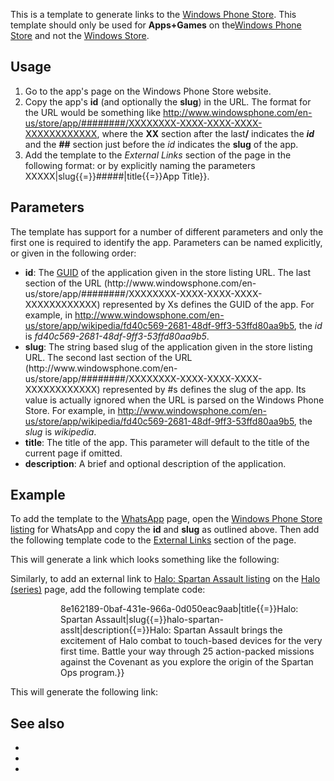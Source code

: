 {{Documentation subpage}}
<!-- Categories go at the bottom of this page and interwikis go in Wikidata. -->

<!-- Most of this template was based on the similar [[Template:ITunes Preview App|iTunes App Store Preview]] template -->

This is a template to generate links to the [[Windows Phone Store]]. This template should only be used for '''Apps+Games''' on the[[Windows Phone Store]] and not the [[Microsoft商店|Windows Store]].

== Usage ==

# Go to the app's page on the Windows Phone Store website.
# Copy the app's '''id''' (and optionally the '''slug''') in the URL. The format for the URL would be something like http://www.windowsphone.com/en-us/store/app/########/XXXXXXXX-XXXX-XXXX-XXXX-XXXXXXXXXXXX, where the '''XX''' section after the last'''/''' indicates the '''''id''''' and the '''##''' section just before the ''id'' indicates the '''slug''' of the app.
# Add the template to the ''External Links'' section of the page in the following format: {{tlx|Windows Phone Store|XXXXX|#####}} or by explicitly naming the parameters {{tlx|Windows Phone Store|id{{=}}XXXXX|slug{{=}}#####|title{{=}}App Title}}.

== Parameters ==

The template has support for a number of different parameters and only the first one is required to identify the app. Parameters can be named explicitly, or given in the following order:

* '''id''': The [[通用唯一识别码|GUID]] of the application given in the store listing URL. The last section of the URL (http://www.windowsphone.com/en-us/store/app/########/XXXXXXXX-XXXX-XXXX-XXXX-XXXXXXXXXXXX) represented by Xs defines the GUID of the app. For example, in http://www.windowsphone.com/en-us/store/app/wikipedia/fd40c569-2681-48df-9ff3-53ffd80aa9b5, the ''id'' is ''fd40c569-2681-48df-9ff3-53ffd80aa9b5''.
* '''slug''': The string based slug of the application given in the store listing URL. The second last section of the URL (http://www.windowsphone.com/en-us/store/app/########/XXXXXXXX-XXXX-XXXX-XXXX-XXXXXXXXXXXX) represented by #s defines the slug of the app. Its value is actually ignored when the URL is parsed on the Windows Phone Store. For example, in http://www.windowsphone.com/en-us/store/app/wikipedia/fd40c569-2681-48df-9ff3-53ffd80aa9b5, the ''slug'' is ''wikipedia''.
* '''title''': The title of the app. This parameter will default to the title of the current page if omitted.
* '''description''': A brief and optional description of the application.

== Example ==

To add the template to the [[WhatsApp]] page, open the [http://www.windowsphone.com/en-us/store/app/whatsapp/218a0ebb-1585-4c7e-a9ec-054cf4569a79 Windows Phone Store listing] for WhatsApp and copy the '''id''' and '''slug''' as outlined above. Then add the following template code to the [[WhatsApp|External Links]] section of the page.

::{{tlx|Windows Phone Store|218a0ebb-1585-4c7e-a9ec-054cf4569a79}}

This will generate a link which looks something like the following:

::{{Windows Phone Store|id=218a0ebb-1585-4c7e-a9ec-054cf4569a79|title=WhatsApp}}

Similarly, to add an external link to [http://www.windowsphone.com/en-us/store/app/halo-spartan-asslt/8e162189-0baf-431e-966a-0d050eac9aab Halo: Spartan Assault listing] on the [[最後一戰系列|Halo (series)]] page, add the following template code:

::{{tlx|Windows Phone Store|id{{=}}8e162189-0baf-431e-966a-0d050eac9aab|title{{=}}Halo: Spartan Assault|slug{{=}}halo-spartan-asslt|description{{=}}Halo: Spartan Assault brings the excitement of Halo combat to touch-based devices for the very first time. Battle your way through 25 action-packed missions against the Covenant as you explore the origin of the Spartan Ops program.}}

This will generate the following link:

::{{Windows Phone Store|id=8e162189-0baf-431e-966a-0d050eac9aab|title=Halo: Spartan Assault|slug=halo-spartan-asslt|description=Halo: Spartan Assault brings the excitement of Halo combat to touch-based devices for the very first time. Battle your way through 25 action-packed missions against the Covenant as you explore the origin of the Spartan Ops program.}}

== See also ==

*{{tl|BlackBerry World}}
*{{tl|Google Play}}
*{{tl|iTunes Preview App}}

<includeonly>{{Sandbox other||
<!-- Categories go here, and interwikis go in Wikidata -->

[[Category:软件外部链接模板]]
[[Category:Windows Phone|{{PAGENAME}}]]
[[Category:微軟相關的模板]]

}}</includeonly>